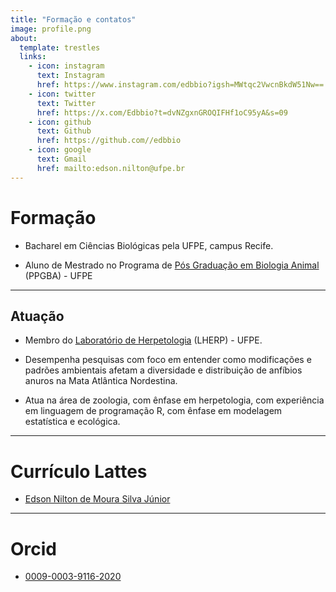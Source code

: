 ---
title: "Formação e contatos"
image: profile.png
about:
  template: trestles
  links:
    - icon: instagram
      text: Instagram
      href: https://www.instagram.com/edbbio?igsh=MWtqc2VwcnBkdW51Nw==
    - icon: twitter
      text: Twitter
      href: https://x.com/Edbbio?t=dvNZgxnGROQIFHf1oC95yA&s=09
    - icon: github
      text: Github
      href: https://github.com//edbbio
    - icon: google
      text: Gmail
      href: mailto:edson.nilton@ufpe.br
---

# **Formação**

* Bacharel em Ciências Biológicas pela UFPE, campus Recife.

* Aluno de Mestrado no Programa de [Pós Graduação em Biologia Animal](https://www.ufpe.br/ppgba) (PPGBA) - UFPE

---------------------

## **Atuação**

* Membro do [Laboratório de Herpetologia](https://sites.ufpe.br/herpetologia/) (LHERP) - UFPE. 

* Desempenha pesquisas com foco em entender como modificações e padrões ambientais afetam a diversidade e distribuição de anfíbios anuros na Mata Atlântica Nordestina. 

* Atua na área de zoologia, com ênfase em herpetologia, com experiência em linguagem de programação R, com ênfase em modelagem estatística e ecológica.

---------------------

# **Currículo Lattes**

* [Edson Nilton de Moura Silva Júnior](http://lattes.cnpq.br/7652604604482680)

---------------------

# **Orcid**

* [0009-0003-9116-2020](https://orcid.org/0009-0003-9116-2020)
